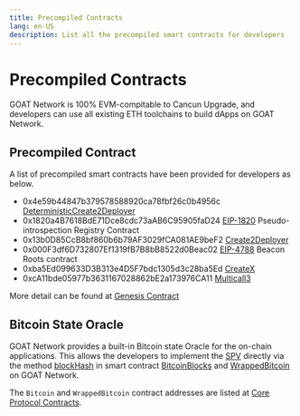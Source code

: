 ```yaml
---
title: Precompiled Contracts
lang: en-US
description: List all the precompiled smart contracts for developers
---
```


# Precompiled Contracts

GOAT Network is 100% EVM-compitable to Cancun Upgrade, and developers can use all existing ETH toolchains to build dApps on GOAT Network.


## Precompiled Contract

A list of precompiled smart contracts have been provided for developers as below.

- 0x4e59b44847b379578588920ca78fbf26c0b4956c [DeterministicCreate2Deployer](https://github.com/Arachnid/deterministic-deployment-proxy)
- 0x1820a4B7618BdE71Dce8cdc73aAB6C95905faD24 [EIP-1820](https://eips.ethereum.org/EIPS/eip-1820) Pseudo-introspection Registry Contract
- 0x13b0D85CcB8bf860b6b79AF3029fCA081AE9beF2 [Create2Deployer](https://optimistic.etherscan.io/address/0x13b0D85CcB8bf860b6b79AF3029fCA081AE9beF2#code)
- 0x000F3df6D732807Ef1319fB7B8bB8522d0Beac02 [EIP-4788](https://eips.ethereum.org/EIPS/eip-4788) Beacon Roots contract
- 0xba5Ed099633D3B313e4D5F7bdc1305d3c28ba5Ed [CreateX](https://github.com/pcaversaccio/createx)
- 0xcA11bde05977b3631167028862bE2a173976CA11 [Multicall3](https://www.multicall3.com/)

More detail can be found at [Genesis Contract](https://github.com/GOATNetwork/goat-contracts/blob/main/task/genesis.md#genesis-contract)

## Bitcoin State Oracle

GOAT Network provides a built-in Bitcoin state Oracle for the on-chain applications. This allows the developers to implement the [SPV](https://bitcoinwiki.org/wiki/simplified-payment-verification) directly via the method [blockHash](https://github.com/GOATNetwork/goat-contracts/blob/main/contracts/bitcoin/Bitcoin.sol#L36) in smart contract [BitcoinBlocks](https://github.com/GOATNetwork/goat-contracts/blob/main/contracts/bitcoin/Bitcoin.sol) and [WrappedBitcoin](https://github.com/GOATNetwork/goat-contracts/blob/main/contracts/bitcoin/WrappedBitcoin.sol) on GOAT Network.

The `Bitcoin` and `WrappedBitcoin` contract addresses are listed at [Core Protocol Contracts](/../network/contracts#testnet3-core-protocol-contracts).
